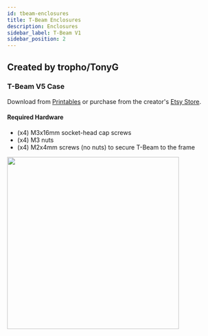 ```yaml
---
id: tbeam-enclosures
title: T-Beam Enclosures
description: Enclosures
sidebar_label: T-Beam V1
sidebar_position: 2
---
```


## Created by tropho/TonyG

### T-Beam V5 Case

Download from [Printables](https://www.printables.com/model/127253-t-beam-case-for-meshtastic-v5) or purchase from the creator's [Etsy Store](https://www.etsy.com/listing/1173559418/meshtastic-t-beam-case-for-neo-m8n).

#### Required Hardware

- (x4) M3x16mm socket-head cap screws
- (x4) M3 nuts
- (x4) M2x4mm screws (no nuts) to secure T-Beam to the frame

<img src="/img/enclosures/3dp-tropho-tbeam.webp" width="400" align="left" />

<!-- ![TrophoTbeam](/img/enclosures/3dp-tropho-tbeam.webp) -->
